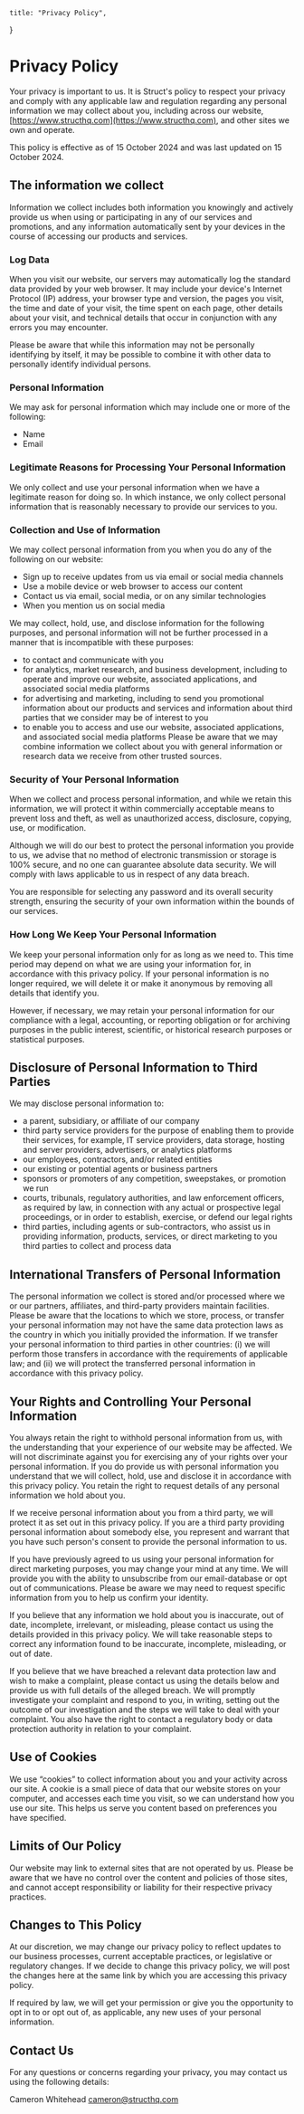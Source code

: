     title: "Privacy Policy",
}

# Privacy Policy
Your privacy is important to us. It is Struct's policy to respect your privacy and comply with any applicable law and regulation regarding any personal information we may collect about you, including across our website, [https://www.structhq.com](https://www.structhq.com), and other sites we own and operate.

This policy is effective as of 15 October 2024 and was last updated on 15 October 2024.

## The information we collect
Information we collect includes both information you knowingly and actively provide us when using or participating in any of our services and promotions, and any information automatically sent by your devices in the course of accessing our products and services.

### Log Data
When you visit our website, our servers may automatically log the standard data provided by your web browser. It may include your device's Internet Protocol (IP) address, your browser type and version, the pages you visit, the time and date of your visit, the time spent on each page, other details about your visit, and technical details that occur in conjunction with any errors you may encounter.

Please be aware that while this information may not be personally identifying by itself, it may be possible to combine it with other data to personally identify individual persons.

### Personal Information
We may ask for personal information which may include one or more of the following:
- Name
- Email

### Legitimate Reasons for Processing Your Personal Information
We only collect and use your personal information when we have a legitimate reason for doing so. In which instance, we only collect personal information that is reasonably necessary to provide our services to you.

### Collection and Use of Information
We may collect personal information from you when you do any of the following on our website:

- Sign up to receive updates from us via email or social media channels
- Use a mobile device or web browser to access our content
- Contact us via email, social media, or on any similar technologies
- When you mention us on social media

We may collect, hold, use, and disclose information for the following purposes, and personal information will not be further processed in a manner that is incompatible with these purposes:

- to contact and communicate with you
- for analytics, market research, and business development, including to operate and improve our website, associated applications, and associated social media platforms
- for advertising and marketing, including to send you promotional information about our products and services and information about third parties that we consider may be of interest to you
- to enable you to access and use our website, associated applications, and associated social media platforms
Please be aware that we may combine information we collect about you with general information or research data we receive from other trusted sources.

### Security of Your Personal Information
When we collect and process personal information, and while we retain this information, we will protect it within commercially acceptable means to prevent loss and theft, as well as unauthorized access, disclosure, copying, use, or modification.

Although we will do our best to protect the personal information you provide to us, we advise that no method of electronic transmission or storage is 100% secure, and no one can guarantee absolute data security. We will comply with laws applicable to us in respect of any data breach.

You are responsible for selecting any password and its overall security strength, ensuring the security of your own information within the bounds of our services.

### How Long We Keep Your Personal Information
We keep your personal information only for as long as we need to. This time period may depend on what we are using your information for, in accordance with this privacy policy. If your personal information is no longer required, we will delete it or make it anonymous by removing all details that identify you.

However, if necessary, we may retain your personal information for our compliance with a legal, accounting, or reporting obligation or for archiving purposes in the public interest, scientific, or historical research purposes or statistical purposes.

## Disclosure of Personal Information to Third Parties
We may disclose personal information to:

- a parent, subsidiary, or affiliate of our company
- third party service providers for the purpose of enabling them to provide their services, for example, IT service providers, data storage, hosting and server providers, advertisers, or analytics platforms
- our employees, contractors, and/or related entities
- our existing or potential agents or business partners
- sponsors or promoters of any competition, sweepstakes, or promotion we run
- courts, tribunals, regulatory authorities, and law enforcement officers, as required by law, in connection with any actual or prospective legal proceedings, or in order to establish, exercise, or defend our legal rights
- third parties, including agents or sub-contractors, who assist us in providing information, products, services, or direct marketing to you third parties to collect and process data

## International Transfers of Personal Information
The personal information we collect is stored and/or processed where we or our partners, affiliates, and third-party providers maintain facilities. Please be aware that the locations to which we store, process, or transfer your personal information may not have the same data protection laws as the country in which you initially provided the information. If we transfer your personal information to third parties in other countries: (i) we will perform those transfers in accordance with the requirements of applicable law; and (ii) we will protect the transferred personal information in accordance with this privacy policy.

## Your Rights and Controlling Your Personal Information
You always retain the right to withhold personal information from us, with the understanding that your experience of our website may be affected. We will not discriminate against you for exercising any of your rights over your personal information. If you do provide us with personal information you understand that we will collect, hold, use and disclose it in accordance with this privacy policy. You retain the right to request details of any personal information we hold about you.

If we receive personal information about you from a third party, we will protect it as set out in this privacy policy. If you are a third party providing personal information about somebody else, you represent and warrant that you have such person's consent to provide the personal information to us.

If you have previously agreed to us using your personal information for direct marketing purposes, you may change your mind at any time. We will provide you with the ability to unsubscribe from our email-database or opt out of communications. Please be aware we may need to request specific information from you to help us confirm your identity.

If you believe that any information we hold about you is inaccurate, out of date, incomplete, irrelevant, or misleading, please contact us using the details provided in this privacy policy. We will take reasonable steps to correct any information found to be inaccurate, incomplete, misleading, or out of date.

If you believe that we have breached a relevant data protection law and wish to make a complaint, please contact us using the details below and provide us with full details of the alleged breach. We will promptly investigate your complaint and respond to you, in writing, setting out the outcome of our investigation and the steps we will take to deal with your complaint. You also have the right to contact a regulatory body or data protection authority in relation to your complaint.

## Use of Cookies
We use “cookies” to collect information about you and your activity across our site. A cookie is a small piece of data that our website stores on your computer, and accesses each time you visit, so we can understand how you use our site. This helps us serve you content based on preferences you have specified.

## Limits of Our Policy
Our website may link to external sites that are not operated by us. Please be aware that we have no control over the content and policies of those sites, and cannot accept responsibility or liability for their respective privacy practices.

## Changes to This Policy
At our discretion, we may change our privacy policy to reflect updates to our business processes, current acceptable practices, or legislative or regulatory changes. If we decide to change this privacy policy, we will post the changes here at the same link by which you are accessing this privacy policy.

If required by law, we will get your permission or give you the opportunity to opt in to or opt out of, as applicable, any new uses of your personal information.

## Contact Us
For any questions or concerns regarding your privacy, you may contact us using the following details:

Cameron Whitehead
[cameron@structhq.com](mailto:cameron@structhq.com)